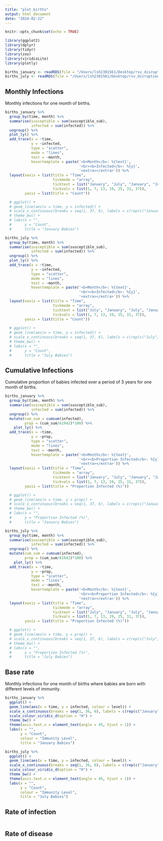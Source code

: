 ```yaml
---
title: "plot_births"
output: html_document
date: "2024-02-22"
---
```


```r
knitr::opts_chunk$set(echo = TRUE)

library(ggplot2)
library(dplyr)
library(tidyr)
library(zoo)
library(viridisLite)
library(plotly)
```

```r
births_january <- readRDS(file = "/Users/lsh2301561/Desktop/rsv_disruption/output/data/births_january.rds")
births_july <- readRDS(file = "/Users/lsh2301561/Desktop/rsv_disruption/output/data/births_july.rds")
```
## Monthly Infections

Monthly infections for one month of births.

```r
births_january %>% 
  group_by(time, month) %>% 
  summarise(susceptible = sum(susceptible_sub),
            infected = sum(infected)) %>% 
  ungroup() %>% 
  plot_ly() %>% 
  add_trace(x = ~time,
            y = ~infected,
            type = "scatter",
            mode = "lines",
            text = ~month,
            hovertemplate = paste('<b>Month</b>: %{text}',
                                  '<br><b>Infected</b>: %{y}',
                                  '<extra></extra>')) %>% 
  layout(xaxis = list(title = "Time",
                      tickmode = "array",
                      ticktext = list("January", "July", "January", "July", "January", "July", "January"),
                      tickvals = list(1, 7, 13, 19, 25, 31, 37)),
         yaxis = list(title = "Count"))

  # ggplot() +
  # geom_line(aes(x = time, y = infected)) +
  # scale_x_continuous(breaks = seq(1, 37, 6), labels = c(rep(c("January", "July"), rep), "January")) +
  # theme_bw() +
  # labs(x = "",
  #      y = "Count",
  #      title = "January Babies")

births_july %>% 
  group_by(time, month) %>% 
  summarise(susceptible = sum(susceptible_sub),
            infected = sum(infected)) %>% 
  ungroup() %>% 
  plot_ly() %>% 
  add_trace(x = ~time,
            y = ~infected,
            type = "scatter",
            mode = "lines",
            text = ~month,
            hovertemplate = paste('<b>Month</b>: %{text}',
                                  '<br><b>Infected</b>: %{y}',
                                  '<extra></extra>')) %>% 
  layout(xaxis = list(title = "Time",
                      tickmode = "array",
                      ticktext = list("July", "January", "July", "January", "July", "January", "July"),
                      tickvals = list(1, 7, 13, 19, 25, 31, 37)),
         yaxis = list(title = "Count"))
  
  # ggplot() +
  # geom_line(aes(x = time, y = infected)) +
  # scale_x_continuous(breaks = seq(1, 37, 6), labels = c(rep(c("July", "January"), rep), "July")) +
  # theme_bw() +
  # labs(x = "",
  #      y = "Count",
  #      title = "July Babies")

```

## Cumulative Infections

Cumulative proportion of babies infected over a period of 3 years for one month of births.

```r
births_january %>% 
  group_by(time, month) %>% 
  summarise(susceptible = sum(susceptible_sub),
            infected = sum(infected)) %>% 
  ungroup() %>% 
  mutate(cum_sum = cumsum(infected),
         prop = (cum_sum/61942)*100) %>% 
    plot_ly() %>% 
  add_trace(x = ~time,
            y = ~prop,
            type = "scatter",
            mode = "lines",
            text = ~month,
            hovertemplate = paste('<b>Month</b>: %{text}',
                                  '<br><b>Proportion Infected</b>: %{y}',
                                  '<extra></extra>')) %>% 
  layout(xaxis = list(title = "Time",
                      tickmode = "array",
                      ticktext = list("January", "July", "January", "July", "January", "July", "January"),
                      tickvals = list(1, 7, 13, 19, 25, 31, 37)),
         yaxis = list(title = "Proportion Infected (%)"))

  # ggplot() +
  # geom_line(aes(x = time, y = prop)) +
  # scale_x_continuous(breaks = seq(1, 37, 6), labels = c(rep(c("January", "July"), rep), "January")) +
  # theme_bw() +
  # labs(x = "",
  #      y = "Proportion Infected (%)",
  #      title = "January Babies")

births_july %>% 
  group_by(time, month) %>% 
  summarise(susceptible = sum(susceptible_sub),
            infected = sum(infected)) %>% 
  ungroup() %>% 
  mutate(cum_sum = cumsum(infected),
         prop = (cum_sum/61942)*100) %>% 
    plot_ly() %>% 
  add_trace(x = ~time,
            y = ~prop,
            type = "scatter",
            mode = "lines",
            text = ~month,
            hovertemplate = paste('<b>Month</b>: %{text}',
                                  '<br><b>Proportion Infected</b>: %{y}',
                                  '<extra></extra>')) %>% 
  layout(xaxis = list(title = "Time",
                      tickmode = "array",
                      ticktext = list("July", "January", "July", "January", "July", "January", "January"),
                      tickvals = list(1, 7, 13, 19, 25, 31, 37)),
         yaxis = list(title = "Proportion Infected (%)"))

  # ggplot() +
  # geom_line(aes(x = time, y = prop)) +
  # scale_x_continuous(breaks = seq(1, 37, 6), labels = c(rep(c("July", "January"), rep), "July")) +
  # theme_bw() +
  # labs(x = "",
  #      y = "Proportion Infected (%)",
  #      title = "July Babies")
```

## Base rate

Monthly infections for one month of births where babies are born with different levels of immunity.

```r
births_january %>% 
  ggplot() +
  geom_line(aes(x = time, y = infected, colour = level)) +
  scale_x_continuous(breaks = seq(1, 36, 6), labels = c(rep(c("January", "July"), rep))) +
  scale_colour_viridis_d(option = "H") +
  theme_bw() +
  theme(axis.text.x = element_text(angle = 45, hjust = 1)) +
  labs(x = "",
       y = "Count",
       colour = "Immunity Level",
       title = "January Babies")

births_july %>% 
  ggplot() +
  geom_line(aes(x = time, y = infected, colour = level)) +
  scale_x_continuous(breaks = seq(1, 36, 6), labels = c(rep(c("January", "July"), rep))) +
  scale_colour_viridis_d(option = "H") +
  theme_bw() +
  theme(axis.text.x = element_text(angle = 45, hjust = 1)) +
  labs(x = "",
       y = "Count",
       colour = "Immunity Level",
       title = "July Babies")
```
## Rate of infection


```r
```

## Rate of disease


```r
```